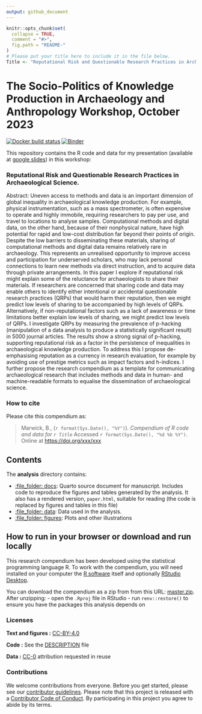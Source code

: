 ```yaml
---
output: github_document
---
```


<!-- README.md is generated from README.Rmd. Please edit that file -->

```r
knitr::opts_chunk$set(
  collapse = TRUE,
  comment = "#>",
  fig.path = "README-"
)
# Please put your title here to include it in the file below.
Title <- "Reputational Risk and Questionable Research Practices in Archaeological Science."
```

# The Socio-Politics of Knowledge Production in Archaeology and Anthropology Workshop, October 2023

[![Docker build status](https://github.com/benmarwick/wg-sociopolitics-of-knowledge-production-in-archaeology-workshop/workflows/.github/workflows/render-in-docker.yaml/badge.svg)](https://github.com/benmarwick/wg-sociopolitics-of-knowledge-production-in-archaeology-workshop/actions) [![Binder](https://mybinder.org/badge_logo.svg)](https://mybinder.org/v2/gh/benmarwick/wg-sociopolitics-of-knowledge-production-in-archaeology-workshop/master?urlpath=rstudio)

This repository contains the R code and data for my presentation (available at [google slides](https://docs.google.com/presentation/d/1y6KGr1tUUwqQNrJE6gQPFboaMPaHxQmfLx0tpld8fKQ/edit#slide=id.ged4dcd42fc_0_167)) in this workshop:

### Reputational Risk and Questionable Research Practices in Archaeological Science.

Abstract: Uneven access to methods and data is an important dimension of global inequality in archaeological knowledge production. For example, physical instrumentation, such as a mass spectrometer, is often expensive to operate and highly immobile, requiring researchers to pay per use, and travel to locations to analyse samples. Computational methods and digital data, on the other hand, because of their nonphysical nature, have high potential for rapid and low-cost distribution far beyond their points of origin. Despite the low barriers to disseminating these materials, sharing of computational methods and digital data remains relatively rare in archaeology. This represents an unrealised opportunity to improve access and participation for underserved scholars, who may lack personal connections to learn new methods via direct instruction, and to acquire data through private arrangements. In this paper I explore if reputational risk might explain some of the reluctance for archaeologists to share their materials. If researchers are concerned that sharing code and data may enable others to identify either intentional or accidental questionable research practices (QRPs) that would harm their reputation, then we might predict low levels of sharing to be accompanied by high levels of QRPs. Alternatively, if non-reputational factors such as a lack of awareness or time limitations better explain low levels of sharing, we might predict low levels of QRPs. I investigate QRPs by measuring the prevalence of p-hacking (manipulation of a data analysis to produce a statistically significant result) in 5000 journal articles. The results show a strong signal of p-hacking, supporting reputational risk as a factor in the persistence of inequalities in archaeological knowledge production. To address this I propose de-emphasising reputation as a currency in research evaluation, for example by avoiding use of prestige metrics such as impact factors and h-indices. I further propose the research compendium as a template for communicating archaeological research that includes methods and data in human- and machine-readable formats to equalise the dissemination of archaeological science. 


### How to cite

Please cite this compendium as:

> Marwick, B., (`r format(Sys.Date(), "%Y")`). _Compendium of R code and data for `r Title`_ Accessed `r format(Sys.Date(), "%d %b %Y")`. Online at <https://doi.org/xxx/xxx>

## Contents

The **analysis** directory contains:

  - [:file\_folder: docs](/docs): Quarto source document
    for manuscript. Includes code to reproduce the figures and tables
    generated by the analysis. It also has a rendered version,
    `paper.html`, suitable for reading (the code is replaced by figures
    and tables in this file)
  - [:file\_folder: data](/data): Data used in the analysis.
  - [:file\_folder: figures](/figures): Plots and other
    illustrations

## How to run in your browser or download and run locally

This research compendium has been developed using the statistical programming language R. To work with the compendium, you will need
installed on your computer the [R software](https://cloud.r-project.org/) itself and optionally [RStudio Desktop](https://rstudio.com/products/rstudio/download/).

You can download the compendium as a zip from from this URL:
[master.zip](/archive/master.zip). After unzipping:
- open the `.Rproj` file in RStudio
- run `renv::restore()` to ensure you have the packages this analysis depends on 

### Licenses

**Text and figures :**  [CC-BY-4.0](http://creativecommons.org/licenses/by/4.0/)

**Code :** See the [DESCRIPTION](DESCRIPTION) file

**Data :** [CC-0](http://creativecommons.org/publicdomain/zero/1.0/) attribution requested in reuse

### Contributions

We welcome contributions from everyone. Before you get started, please see our [contributor guidelines](CONTRIBUTING.md). Please note that this project is released with a [Contributor Code of Conduct](CONDUCT.md). By participating in this project you agree to abide by its terms.

